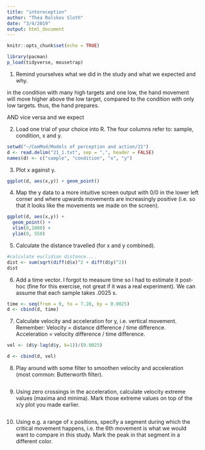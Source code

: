 ```yaml
---
title: "interoception"
author: "Thea Rolskov Sloth"
date: "3/4/2019"
output: html_document
---
```


```r
knitr::opts_chunk$set(echo = TRUE)
```

```r
library(pacman)
p_load(tidyverse, mousetrap)
```

1. Remind yourselves what we did in the study and what we expected and why.

in the condition with many high targets and one low, the hand movement will move higher above the low target, compared to the condition with only low targets. thus, the hand prepares.

AND vice versa and we expect 

2. Load one trial of your choice into R. The four columns refer to: sample, condition, x and y.

```r
setwd("~/ComMod/Models of perception and action/21")
d <- read.delim("21_1.txt", sep = ",", header = FALSE)
names(d) <- c("sample", "condition", "x", "y")


```

3. Plot x against y.
```r
ggplot(d, aes(x,y)) + geom_point()

```


4. Map the y data to a more intuitive screen output with 0/0 in the lower left corner and where
upwards movements are increasingly positive (i.e. so that it looks like the movements we made
on the screen).

```r

ggplot(d, aes(x,y)) +
  geom_point() +
  xlim(0,1800) +
  ylim(0, 550)

```


5. Calculate the distance travelled (for x and y combined).

```r
#calculate euclidian distance....
dist <- sum(sqrt(diff(d$x)^2 + diff(d$y)^2))
dist

```


6. Add a time vector. I forgot to measure time so I had to estimate it post-hoc (fine for this exercise,
not great if it was a real experiment). We can assume that each sample takes .0025 s.

```r
time <- seq(from = 0, to = 7.28, by = 0.0025)
d <- cbind(d, time)

```


7. Calculate velocity and acceleration for y, i.e. vertical movement. Remember: 
Velocity = distance difference / time difference. 
Acceleration = velocity difference / time difference.

```r

vel <- (d$y-lag(d$y, k=1))/(0.0025)

d <- cbind(d, vel)


```

8. Play around with some filter to smoothen velocity and acceleration (most common: Butterworth
filter).

```r


```


9. Using zero crossings in the acceleration, calculate velocity extreme values (maxima and minima).
Mark those extreme values on top of the x/y plot you made earlier.

```r

```


10. Using e.g. a range of x positions, specify a segment during which the critical movement happens,
i.e. the 6th movement is what we would want to compare in this study. Mark the peak in that segment in a different color.

```r

```



